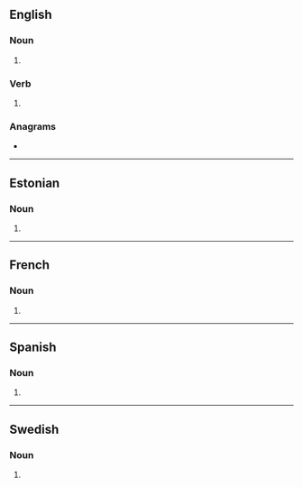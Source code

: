 ==English==

===Noun===
{{head|en|noun form}}

# {{plural of|en|samba}}

===Verb===
{{head|en|verb form}}

# {{en-third-person singular of|samba}}

===Anagrams===
* {{anagrams|en|a=aabmss|ambass}}

----

==Estonian==

===Noun===
{{head|et|noun form}}

# {{noun form of|et|sammas||ine|s}}

----

==French==

===Noun===
{{head|fr|noun form|g=?}}

# {{plural of|fr|samba}}

----

==Spanish==

===Noun===
{{head|es|noun form}}

# {{plural of|es|samba}}

----

==Swedish==

===Noun===
{{head|sv|noun form}}

# {{sv-noun-form-indef-gen|samba}}